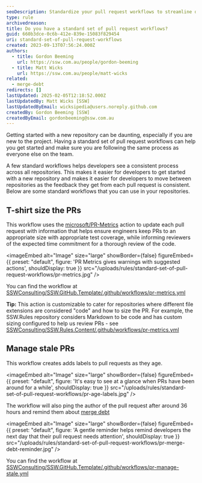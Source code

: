 ```yaml
---
seoDescription: Standardize your pull request workflows to streamline development and ensure consistency across repositories with our tried-and-tested approaches.
type: rule
archivedreason:
title: Do you have a standard set of pull request workflows?
guid: 660b3dce-0c6b-412e-839e-15083f829454
uri: standard-set-of-pull-request-workflows
created: 2023-09-13T07:56:24.000Z
authors:
  - title: Gordon Beeming
    url: https://ssw.com.au/people/gordon-beeming
  - title: Matt Wicks
    url: https://ssw.com.au/people/matt-wicks
related:
  - merge-debt
redirects: []
lastUpdated: 2025-02-05T12:18:52.000Z
lastUpdatedBy: Matt Wicks [SSW]
lastUpdatedByEmail: wicksipedia@users.noreply.github.com
createdBy: Gordon Beeming [SSW]
createdByEmail: gordonbeeming@ssw.com.au
---
```


Getting started with a new repository can be daunting, especially if you are new to the project. Having a standard set of pull request workflows can help you get started and make sure you are following the same process as everyone else on the team.

A few standard workflows helps developers see a consistent process across all repositories. This makes it easier for developers to get started with a new repository and makes it easier for developers to move between repositories as the feedback they get from each pull request is consistent.
Below are some standard workflows that you can use in your repositories.

## T-shirt size the PRs

This workflow uses the [microsoft/PR-Metrics](https://github.com/microsoft/PR-Metrics) action to update each pull request with information that helps ensure engineers keep PRs to an appropriate size with appropriate test coverage, while informing reviewers of the expected time commitment for a thorough review of the code.


<imageEmbed
  alt="Image"
  size="large"
  showBorder={false}
  figureEmbed={{
    preset: "default",
    figure: 'PR Metrics gives warnings with suggested actions',
    shouldDisplay: true
  }}
  src="/uploads/rules/standard-set-of-pull-request-workflows/pr-metrics.jpg"
/>

You can find the workflow at [SSWConsulting/SSW.GitHub.Template/.github/workflows/pr-metrics.yml](https://github.com/SSWConsulting/SSW.GitHub.Template/blob/main/.github/workflows/pr-metrics.yml)

**Tip:** This action is customizable to cater for repositories where different file extensions are considered "code" and how to size the PR. For example, the SSW.Rules repository considers Markdown to be code and has custom sizing configured to help us review PRs - see [SSWConsulting/SSW.Rules.Content/.github/workflows/pr-metrics.yml](https://github.com/SSWConsulting/SSW.Rules.Content/blob/main/.github/workflows/pr-metrics.yml)

## Manage stale PRs

This workflow creates adds labels to pull requests as they age.


<imageEmbed
  alt="Image"
  size="large"
  showBorder={false}
  figureEmbed={{
    preset: "default",
    figure: 'It\'s easy to see at a glance when PRs have been around for a while',
    shouldDisplay: true
  }}
  src="/uploads/rules/standard-set-of-pull-request-workflows/pr-age-labels.jpg"
/>

The workflow will also ping the author of the pull request after around 36 hours and remind them about [merge debt](/merge-debt/)


<imageEmbed
  alt="Image"
  size="large"
  showBorder={false}
  figureEmbed={{
    preset: "default",
    figure: 'A gentle reminder helps remind developers the next day that their pull request needs attention',
    shouldDisplay: true
  }}
  src="/uploads/rules/standard-set-of-pull-request-workflows/pr-merge-debt-reminder.jpg"
/>

You can find the workflow at [SSWConsulting/SSW.GitHub.Template/.github/workflows/pr-manage-stale.yml](https://github.com/SSWConsulting/SSW.GitHub.Template/blob/main/.github/workflows/pr-manage-stale.yml)
